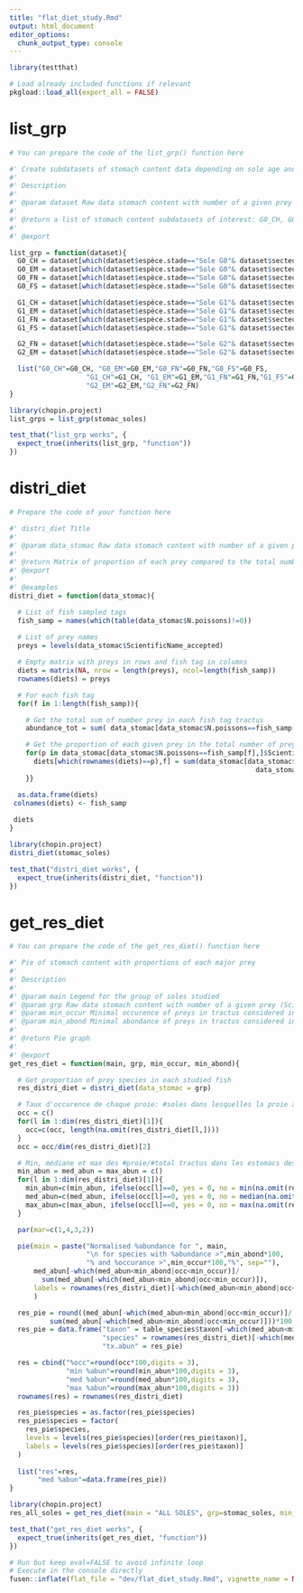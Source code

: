 ```yaml
---
title: "flat_diet_study.Rmd"
output: html_document
editor_options: 
  chunk_output_type: console
---
```


```r
library(testthat)
```

```r
# Load already included functions if relevant
pkgload::load_all(export_all = FALSE)
```


# list_grp
    
```r
# You can prepare the code of the list_grp() function here
```
  
```r
#' Create subdatasets of stomach content data depending on sole age and sector.
#' 
#' Description
#' 
#' @param dataset Raw data stomach content with number of a given prey (ScientificName_accepted) in all the tractus (Nbr.total.tractus) for related tag fish (N.poissons). Studied columns are 'espèce.stade' and 'secteur'.
#'
#' @return a list of stomach content subdatasets of interest: G0_CH, G0_EM, G0_FN, G0_FS, G1_CH, G1_EM, G1_FN, G1_FS, G2_FN, G2_EM
#' 
#' @export

list_grp = function(dataset){
  G0_CH = dataset[which(dataset$espèce.stade=="Sole G0"& dataset$secteur=="Chenal"),]
  G0_EM = dataset[which(dataset$espèce.stade=="Sole G0"& dataset$secteur=="Embouchure"),]
  G0_FN = dataset[which(dataset$espèce.stade=="Sole G0"& dataset$secteur=="Fosse Nord"),]
  G0_FS = dataset[which(dataset$espèce.stade=="Sole G0"& dataset$secteur=="Fosse Sud"),]

  G1_CH = dataset[which(dataset$espèce.stade=="Sole G1"& dataset$secteur=="Chenal"),]
  G1_EM = dataset[which(dataset$espèce.stade=="Sole G1"& dataset$secteur=="Embouchure"),]
  G1_FN = dataset[which(dataset$espèce.stade=="Sole G1"& dataset$secteur=="Fosse Nord"),]
  G1_FS = dataset[which(dataset$espèce.stade=="Sole G1"& dataset$secteur=="Fosse Sud"),]

  G2_FN = dataset[which(dataset$espèce.stade=="Sole G2"& dataset$secteur=="Fosse Nord"),]
  G2_EM = dataset[which(dataset$espèce.stade=="Sole G2"& dataset$secteur=="Octeville"),]

  list("G0_CH"=G0_CH, "G0_EM"=G0_EM,"G0_FN"=G0_FN,"G0_FS"=G0_FS,
                   "G1_CH"=G1_CH, "G1_EM"=G1_EM,"G1_FN"=G1_FN,"G1_FS"=G1_FS,
                   "G2_EM"=G2_EM,"G2_FN"=G2_FN)
}
```
  
```r
library(chopin.project)
list_grps = list_grp(stomac_soles)
```
  
```r
test_that("list_grp works", {
  expect_true(inherits(list_grp, "function")) 
})
```
  

#########################################################################

# distri_diet

```r
# Prepare the code of your function here
```

```r
#' distri_diet Title
#'
#' @param data_stomac Raw data stomach content with number of a given prey (ScientificName_accepted) in all the tractus (Nbr.total.tractus) for related tag fish (N.poissons)
#'
#' @return Matrix of proportion of each prey compared to the total number of preys in each fish tag
#' @export
#'
#' @examples
distri_diet = function(data_stomac){

  # List of fish sampled tags
  fish_samp = names(which(table(data_stomac$N.poissons)!=0))
  
  # List of prey names
  preys = levels(data_stomac$ScientificName_accepted)

  # Empty matrix with preys in rows and fish tag in columns
  diets = matrix(NA, nrow = length(preys), ncol=length(fish_samp))
  rownames(diets) = preys

  # For each fish tag
  for(f in 1:length(fish_samp)){

    # Get the total sum of number prey in each fish tag tractus
    abundance_tot = sum( data_stomac[data_stomac$N.poissons==fish_samp[f],]$Nbr.total.tractus, na.rm=T)

    # Get the proportion of each given prey in the total number of preys in each fish tag tractus (Get the total number of each type of prey for each fish tag, divided by the total number of preys in the tractus of this given fish)
    for(p in data_stomac[data_stomac$N.poissons==fish_samp[f],]$ScientificName_accepted){
      diets[which(rownames(diets)==p),f] = sum(data_stomac[data_stomac$N.poissons==fish_samp[f]&
                                                             data_stomac$ScientificName_accepted==p,]$Nbr.total.tractus,na.rm=T) / abundance_tot
    }}

  as.data.frame(diets)
 colnames(diets) <- fish_samp
 
 diets
}
```

```r
library(chopin.project)
distri_diet(stomac_soles)
```

```r
test_that("distri_diet works", {
  expect_true(inherits(distri_diet, "function"))
})
```

############################################################################

# get_res_diet
    
```r
# You can prepare the code of the get_res_diet() function here
```
  
```r
#' Pie of stomach content with proportions of each major prey
#' 
#' Description
#' 
#' @param main Legend for the group of soles studied
#' @param grp Raw data stomach content with number of a given prey (ScientificName_accepted) in all the tractus (Nbr.total.tractus) for related tag fish (N.poissons)
#' @param min_occur Minimal occurence of preys in tractus considered in the plot (0-1)
#' @param min_abond Minimal abondance of preys in tractus considered in the plot (0-1)
#'
#' @return Pie graph
#' 
#' @export
get_res_diet = function(main, grp, min_occur, min_abond){

  # Get proportion of prey species in each studied fish
  res_distri_diet = distri_diet(data_stomac = grp)

  # Taux d'occurence de chaque proie: #soles dans lesquelles la proie a été retrouvée
  occ = c()
  for(l in 1:dim(res_distri_diet)[1]){
    occ=c(occ, length(na.omit(res_distri_diet[l,])))
  }
  occ = occ/dim(res_distri_diet)[2]

  # Min, médiane et max des #proie/#total tractus dans les estomacs des soles dans lequelles la proie a été retrouvée
  min_abun = med_abun = max_abun = c()
  for(l in 1:dim(res_distri_diet)[1]){
    min_abun=c(min_abun, ifelse(occ[l]==0, yes = 0, no = min(na.omit(res_distri_diet[l,]))))
    med_abun=c(med_abun, ifelse(occ[l]==0, yes = 0, no = median(na.omit(res_distri_diet[l,]))))
    max_abun=c(max_abun, ifelse(occ[l]==0, yes = 0, no = max(na.omit(res_distri_diet[l,]))))
  }

  par(mar=c(1,4,3,2))

  pie(main = paste("Normalised %abundance for ", main,
                   "\n for species with %abundance >",min_abond*100,
                   "% and %occurance >",min_occur*100,"%", sep=""),
      med_abun[-which(med_abun<min_abond|occ<min_occur)]/
        sum(med_abun[-which(med_abun<min_abond|occ<min_occur)]),
      labels = rownames(res_distri_diet)[-which(med_abun<min_abond|occ<min_occur)]
      )

  res_pie = round((med_abun[-which(med_abun<min_abond|occ<min_occur)]/
          sum(med_abun[-which(med_abun<min_abond|occ<min_occur)]))*100,digits = 3)
  res_pie = data.frame("taxon" = table_species$taxon[-which(med_abun<min_abond|occ<min_occur)],
                       "species" = rownames(res_distri_diet)[-which(med_abun<min_abond|occ<min_occur)],
                       "tx.abun" = res_pie)

  res = cbind("%occ"=round(occ*100,digits = 3),
              "min %abun"=round(min_abun*100,digits = 3),
              "med %abun"=round(med_abun*100,digits = 3),
              "max %abun"=round(max_abun*100,digits = 3))
  rownames(res) = rownames(res_distri_diet)

  res_pie$species = as.factor(res_pie$species)
  res_pie$species = factor(
    res_pie$species,
    levels = levels(res_pie$species)[order(res_pie$taxon)],
    labels = levels(res_pie$species)[order(res_pie$taxon)]
  )
  
  list("res"=res,
       "med %abun"=data.frame(res_pie))
}
```
  
```r
library(chopin.project)
res_all_soles = get_res_diet(main = "ALL SOLES", grp=stomac_soles, min_abond =0.1, min_occur = 0.1)
```
  
```r
test_that("get_res_diet works", {
  expect_true(inherits(get_res_diet, "function")) 
})
```
  

############################################################################

```r
# Run but keep eval=FALSE to avoid infinite loop
# Execute in the console directly
fusen::inflate(flat_file = "dev/flat_diet_study.Rmd", vignette_name = NA)
```
